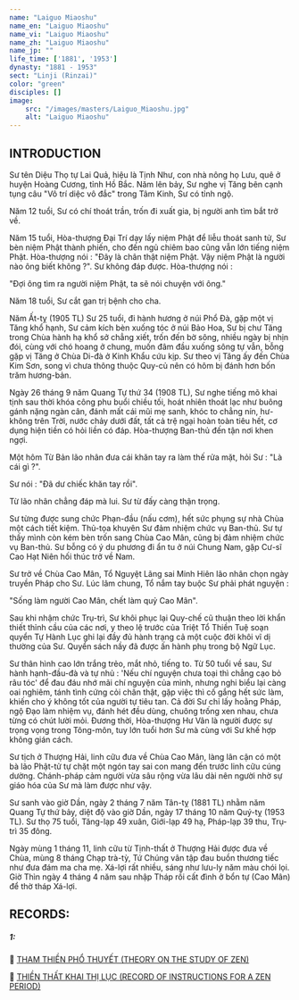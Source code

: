 ```yaml
---
name: "Laiguo Miaoshu"
name_en: "Laiguo Miaoshu"
name_vi: "Laiguo Miaoshu"
name_zh: "Laiguo Miaoshu"
name_jp: ""
life_time: ['1881', '1953']
dynasty: "1881 - 1953"
sect: "Linji (Rinzai)"
color: "green"
disciples: []
image: 
    src: "/images/masters/Laiguo_Miaoshu.jpg"
    alt: "Laiguo Miaoshu"
---
```


## INTRODUCTION

Sư tên Diệu Thọ tự Lai Quả, hiệu là Tịnh Như, con nhà nông họ Lưu, quê ở huyện Hoàng Cương, tỉnh Hồ Bắc.
Năm lên bảy, Sư nghe vị Tăng bên cạnh tụng câu "Vô trí diệc vô đắc" trong Tâm Kinh, Sư có tỉnh ngộ.

Năm 12 tuổi, Sư có chí thoát trần, trốn đi xuất gia, bị người anh tìm bắt trở về.

Năm 15 tuổi, Hòa-thượng Đại Trí dạy lấy niệm Phật để liễu thoát sanh tử, Sư bèn niệm Phật thành phiến, cho đến ngủ chiêm bao cũng vẫn lớn tiếng niệm Phật. Hòa-thượng nói : "Đây là chân thật niệm Phật. Vậy niệm Phật là người nào ông biết không ?". Sư không đáp được. Hòa-thượng nói :

"Đợi ông tìm ra người niệm Phật, ta sẽ nói chuyện với ông."

Năm 18 tuổi, Sư cắt gan trị bệnh cho cha.

Năm Ất-tỵ (1905 TL) Sư 25 tuổi, đi hành hương ở núi Phổ Đà, gặp một vị Tăng khổ hạnh, Sư cảm kích bèn xuống tóc ở núi Bảo Hoa, Sư bị chư Tăng trong Chùa hành hạ khổ sở chẳng xiết, trốn đến bờ sông, nhiều ngày bị nhịn đói, cùng với chó hoang ở chung, muốn đâm đầu xuống sông tự vẫn, bỗng gặp vị Tăng ở Chùa Di-đà ở Kinh Khẩu cứu kịp. Sư theo vị Tăng ấy đến Chùa Kim Sơn, song vì chưa thông thuộc Quy-củ nên có hôm bị đánh hơn bốn trăm hương-bản.

Ngày 26 tháng 9 năm Quang Tự thứ 34 (1908 TL), Sư nghe tiếng mõ khai tịnh sau thời khóa công phu buổi chiều tối, hoát nhiên thoát lạc như buông gánh nặng ngàn cân, đánh mất cái mũi mẹ sanh, khóc to chẳng nín, hư-không trên Trời, nước chảy dưới đất, tất cả trệ ngại hoàn toàn tiêu hết, cơ dụng hiện tiền có hỏi liền có đáp. Hòa-thượng Ban-thủ đến tận nơi khen ngợi.

Một hôm Từ Bản lão nhân đưa cái khăn tay ra làm thế rửa mặt, hỏi Sư : "Là cái gì ?".

Sư nói : "Đã dư chiếc khăn tay rồi".

Từ lão nhân chẳng đáp mà lui. Sư từ đấy càng thận trọng.

Sư từng được sung chức Phạn-đầu (nấu cơm), hết sức phụng sự nhà Chùa một cách tiết kiệm. Thủ-tọa khuyên Sư đảm nhiệm chức vụ Ban-thủ. Sư tự thấy mình còn kém bèn trốn sang Chùa Cao Mân, cũng bị đảm nhiệm chức vụ Ban-thủ. Sư bỗng có ý du phương đi ẩn tu ở núi Chung Nam, gặp Cư-sĩ Cao Hạt Niên hối thúc trở về Nam.

Sư trở về Chùa Cao Mân, Tổ Nguyệt Lãng sai Minh Hiên lão nhân chọn ngày truyền Pháp cho Sư. Lúc lâm chung, Tổ nắm tay buộc Sư phải phát nguyện :

"Sống làm người Cao Mân, chết làm quỷ Cao Mân".

Sau khi nhậm chức Trụ-trì, Sư khôi phục lại Quy-chế cũ thuận theo lời khẩn thiết thỉnh cầu của các nơi, y theo lệ trước của Triệt Tổ Thiền Tuệ soạn quyển Tự Hành Lục ghi lại đầy đủ hành trạng cả một cuộc đời khôi vĩ dị thường của Sư. Quyển sách nầy đã được ấn hành phụ trong bộ Ngữ Lục.

Sư thân hình cao lớn trắng trẻo, mắt nhỏ, tiếng to. Từ 50 tuổi về sau, Sư hành hạnh-đầu-đà và tự nhủ : 'Nếu chí nguyện chưa toại thì chẳng cạo bỏ râu tóc' để đau đáu nhớ mãi chí nguyện của mình, nhưng nghi biểu lại càng oai nghiêm, tánh tình cứng cỏi chân thật, gặp việc thì cố gắng hết sức làm, khiến cho ý không tốt của người tự tiêu tan. Cả đời Sư chỉ lấy hoằng Pháp, ngộ Đạo làm nhiệm vụ, đánh hét đều dùng, chuông trống xen nhau, chưa từng có chút lười mỏi. Đương thời, Hòa-thượng Hư Vân là người được sự trọng vọng trong Tông-môn, tuy lớn tuổi hơn Sư mà cùng với Sư khế hợp không gián cách.

Sư tịch ở Thượng Hải, linh cữu đưa về Chùa Cao Mân, làng lân cận có một bà lão Phật-tử tự chặt một ngón tay sai con mang đến trước linh cữu cúng dường. Chánh-pháp cảm người vừa sâu rộng vừa lâu dài nên người nhờ sự giáo hóa của Sư mà làm được như vậy.

Sư sanh vào giờ Dần, ngày 2 tháng 7 năm Tân-tỵ (1881 TL) nhằm năm Quang Tự thứ bảy, diệt độ vào giờ Dần, ngày 17 tháng 10 năm Quý-tỵ (1953 TL). Sư thọ 75 tuổi, Tăng-lạp 49 xuân, Giới-lạp 49 hạ, Pháp-lạp 39 thu, Trụ-trì 35 đông.

Ngày mùng 1 tháng 11, linh cữu từ Tịnh-thất ở Thượng Hải được đưa về Chùa, mùng 8 tháng Chạp trà-tỳ, Tứ Chúng vân tập đau buồn thương tiếc như đưa đám ma cha mẹ. Xá-lợi rất nhiều, sáng như lưu-ly năm màu chói lọi. Giờ Thìn ngày 4 tháng 4 năm sau nhập Tháp rồi cất đình ở bổn tự (Cao Mân) để thờ tháp Xá-lợi.

## RECORDS:

##### 1:

📖 <a href="https://www.niemphat.vn/downloads/thien-tong/hoc-thien/tham-thien-pho-thuyet-ts-lai-qua-ht-duy-luc-dich.pdf" target="_blank">THAM THIỀN PHỔ THUYẾT (THEORY ON THE STUDY OF ZEN)</a>

📖 <a href="https://www.niemphat.vn/downloads/thien-tong/truoc-tac/thien-that-khai-thi-luc-ts-lai-qua-ht-duy-luc-dich.pdf" target="_blank">THIỀN THẤT KHAI THỊ LỤC (RECORD OF INSTRUCTIONS FOR A ZEN PERIOD)</a>
